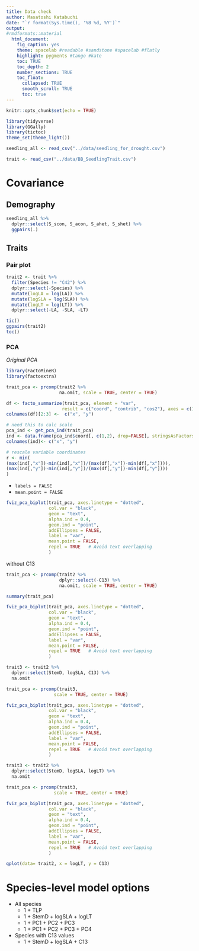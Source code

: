 ```yaml
---
title: Data check
author: Masatoshi Katabuchi
date: "`r format(Sys.time(), '%B %d, %Y')`"
output:
#rmdformats::material
  html_document:
    fig_caption: yes
    theme: spacelab #readable #sandstone #spacelab #flatly
    highlight: pygments #tango #kate
    toc: TRUE
    toc_depth: 2
    number_sections: TRUE
    toc_float:
      collapsed: TRUE
      smooth_scroll: TRUE
      toc: true
---
```


```r
knitr::opts_chunk$set(echo = TRUE)
```

```r
library(tidyverse)
library(GGally)
library(tictoc)
theme_set(theme_light())

seedling_all <- read_csv("../data/seedling_for_drought.csv")

trait <- read_csv("../data/BB_SeedlingTrait.csv")


```

# Covariance

## Demography

```r


seedling_all %>%
  dplyr::select(S_scon, S_acon, S_ahet, S_shet) %>%
  ggpairs(.)

```

## Traits

### Pair plot

```r

trait2 <- trait %>%
  filter(Species != "C42") %>%
  dplyr::select(-Species) %>%
  mutate(logLA = log(LA)) %>%
  mutate(logSLA = log(SLA)) %>%
  mutate(logLT = log(LT)) %>%
  dplyr::select(-LA, -SLA, -LT) 

tic()
ggpairs(trait2)
toc()

```

### PCA

*Original PCA*

```r
library(FactoMineR)
library(factoextra)

trait_pca <- prcomp(trait2 %>% 
                    na.omit, scale = TRUE, center = TRUE)

df <- facto_summarize(trait_pca, element = "var", 
                     result = c("coord", "contrib", "cos2"), axes = c(1,2))
colnames(df)[2:3] <-  c("x", "y")

# need this to calc scale
pca_ind <- get_pca_ind(trait_pca)
ind <- data.frame(pca_ind$coord[, c(1,2), drop=FALSE], stringsAsFactors = TRUE)
colnames(ind)<- c("x", "y")

# rescale variable coordinates
r <- min(
(max(ind[,"x"])-min(ind[,"x"])/(max(df[,"x"])-min(df[,"x"]))),
(max(ind[,"y"])-min(ind[,"y"])/(max(df[,"y"])-min(df[,"y"])))
)

```

- `labels = FALSE`
- `mean.point = FALSE`

```r

fviz_pca_biplot(trait_pca, axes.linetype = "dotted", 
                col.var = "black", 
                geom = "text",
                alpha.ind = 0.4, 
                geom.ind = "point",
                addEllipses = FALSE,
                label = "var",
                mean.point = FALSE,
                repel = TRUE   # Avoid text overlapping
                ) 


```

without C13

```r


trait_pca <- prcomp(trait2 %>% 
                    dplyr::select(-C13) %>%
                    na.omit, scale = TRUE, center = TRUE)

summary(trait_pca)

fviz_pca_biplot(trait_pca, axes.linetype = "dotted", 
                col.var = "black", 
                geom = "text",
                alpha.ind = 0.4, 
                geom.ind = "point",
                addEllipses = FALSE,
                label = "var",
                mean.point = FALSE,
                repel = TRUE   # Avoid text overlapping
                ) 


```

```r

trait3 <- trait2 %>% 
  dplyr::select(StemD, logSLA, C13) %>%
  na.omit

trait_pca <- prcomp(trait3,
                  scale = TRUE, center = TRUE)

fviz_pca_biplot(trait_pca, axes.linetype = "dotted", 
                col.var = "black", 
                geom = "text",
                alpha.ind = 0.4, 
                geom.ind = "point",
                addEllipses = FALSE,
                label = "var",
                mean.point = FALSE,
                repel = TRUE   # Avoid text overlapping
                ) 
```

```r

trait3 <- trait2 %>% 
  dplyr::select(StemD, logSLA, logLT) %>%
  na.omit

trait_pca <- prcomp(trait3,
                  scale = TRUE, center = TRUE)

fviz_pca_biplot(trait_pca, axes.linetype = "dotted", 
                col.var = "black", 
                geom = "text",
                alpha.ind = 0.4, 
                geom.ind = "point",
                addEllipses = FALSE,
                label = "var",
                mean.point = FALSE,
                repel = TRUE   # Avoid text overlapping
                ) 
```

```r
qplot(data= trait2, x = logLT, y = C13)
```


# Species-level model options

- All species
  - 1 + TLP
  - 1 + StemD + logSLA + logLT
  - 1 + PC1 + PC2 + PC3
  - 1 + PC1 + PC2 + PC3 + PC4

- Species with C13 values
  - 1 + StemD + logSLA + C13

